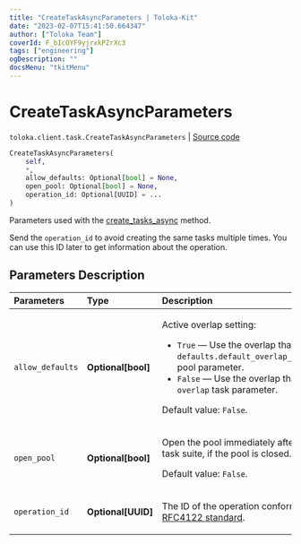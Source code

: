```yaml
---
title: "CreateTaskAsyncParameters | Toloka-Kit"
date: "2023-02-07T15:41:50.664347"
author: ["Toloka Team"]
coverId: F_bIcOYF9yjrxkPZrXc3
tags: ["engineering"]
ogDescription: ""
docsMenu: "tkitMenu"
---
```


# CreateTaskAsyncParameters
`toloka.client.task.CreateTaskAsyncParameters` | [Source code](https://github.com/Toloka/toloka-kit/blob/v1.1.3/src/client/task.py#L124)

```python
CreateTaskAsyncParameters(
    self,
    *,
    allow_defaults: Optional[bool] = None,
    open_pool: Optional[bool] = None,
    operation_id: Optional[UUID] = ...
)
```

Parameters used with the [create_tasks_async](/docs-new/toloka-kit/reference/toloka.client.TolokaClient.create_tasks_async) method.

Send the `operation_id` to avoid creating the same tasks multiple times. You can use this ID later to get information about the operation.

## Parameters Description

| Parameters | Type | Description |
| :----------| :----| :-----------|
`allow_defaults`|**Optional\[bool\]**|<p>Active overlap setting:</p> <ul> <li>`True` — Use the overlap that is set in the `defaults.default_overlap_for_new_tasks` pool parameter.</li> <li>`False` — Use the overlap that is set in the `overlap` task parameter.</li> </ul> <p></p><p>Default value: `False`.</p>
`open_pool`|**Optional\[bool\]**|<p>Open the pool immediately after creating a task suite, if the pool is closed. </p><p>Default value: `False`.</p>
`operation_id`|**Optional\[UUID\]**|<p>The ID of the operation conforming to the [RFC4122 standard](https://tools.ietf.org/html/rfc4122).</p>
